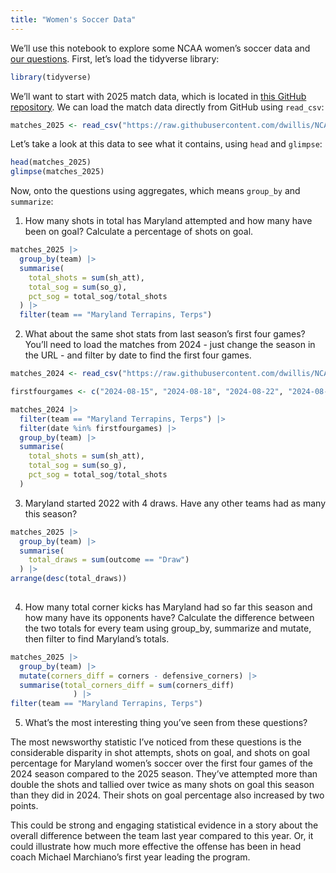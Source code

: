 ```yaml
---
title: "Women's Soccer Data"
---
```


We'll use this notebook to explore some NCAA women's soccer data and [our questions](https://docs.google.com/spreadsheets/d/1G1AjH2iS6kj3kKHCRi0XVy5Lcm-rahJkeTAToVh9J1g/edit?gid=0#gid=0). First, let's load the tidyverse library:

```r
library(tidyverse)
```

We'll want to start with 2025 match data, which is located in [this GitHub repository](https://github.com/dwillis/NCAAWomensSoccerData). We can load the match data directly from GitHub using `read_csv`:


```r
matches_2025 <- read_csv("https://raw.githubusercontent.com/dwillis/NCAAWomensSoccerData/main/data/ncaa_womens_soccer_matchstats_2025.csv")
```

Let's take a look at this data to see what it contains, using `head` and `glimpse`:

```r
head(matches_2025)
glimpse(matches_2025)
```

Now, onto the questions using aggregates, which means `group_by` and `summarize`:

1. How many shots in total has Maryland attempted and how many have been on goal? Calculate a percentage of shots on goal.

```r
matches_2025 |> 
  group_by(team) |> 
  summarise(
    total_shots = sum(sh_att),
    total_sog = sum(so_g),
    pct_sog = total_sog/total_shots
  ) |> 
  filter(team == "Maryland Terrapins, Terps")
```

2. What about the same shot stats from last season's first four games? You'll need to load the matches from 2024 - just change the season in the URL - and filter by date to find the first four games.

```r
matches_2024 <- read_csv("https://raw.githubusercontent.com/dwillis/NCAAWomensSoccerData/main/data/ncaa_womens_soccer_matchstats_2024.csv")
```

```r
firstfourgames <- c("2024-08-15", "2024-08-18", "2024-08-22", "2024-08-25")

matches_2024 |> 
  filter(team == "Maryland Terrapins, Terps") |> 
  filter(date %in% firstfourgames) |> 
  group_by(team) |> 
  summarise(
    total_shots = sum(sh_att),
    total_sog = sum(so_g),
    pct_sog = total_sog/total_shots
  )

```



3. Maryland started 2022 with 4 draws. Have any other teams had as many this season?

```r
matches_2025 |> 
  group_by(team) |> 
  summarise(
    total_draws = sum(outcome == "Draw")
  ) |> 
arrange(desc(total_draws))
  
```


4. How many total corner kicks has Maryland had so far this season and how many have its opponents have? Calculate the difference between the two totals for every team using group_by, summarize and mutate, then filter to find Maryland's totals.

```r
matches_2025 |> 
  group_by(team) |>
  mutate(corners_diff = corners - defensive_corners) |> 
  summarise(total_corners_diff = sum(corners_diff)
              ) |> 
filter(team == "Maryland Terrapins, Terps")
```

5. What's the most interesting thing you've seen from these questions?

The most newsworthy statistic I've noticed from these questions is the considerable disparity in shot attempts, shots on goal, and shots on goal percentage for Maryland women's soccer over the first four games of the 2024 season compared to the 2025 season. They've attempted more than double the shots and tallied over twice as many shots on goal this season than they did in 2024. Their shots on goal percentage also increased by two points. 

This could be strong and engaging statistical evidence in a story about the overall difference between the team last year compared to this year. Or, it could illustrate how much more effective the offense has been in head coach Michael Marchiano's first year leading the program.